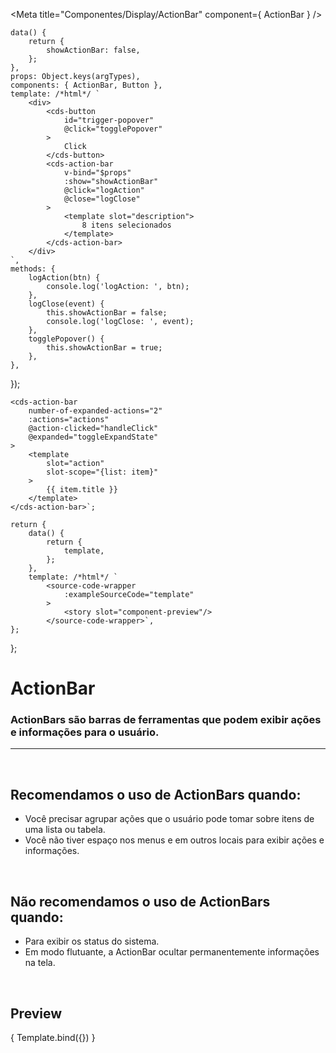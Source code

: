
<Meta
	title="Componentes/Display/ActionBar"
	component={ ActionBar }
/>

	data() {
		return {
			showActionBar: false,
		};
	},
	props: Object.keys(argTypes),
	components: { ActionBar, Button },
	template: /*html*/ `
		<div>
			<cds-button
				id="trigger-popover"
				@click="togglePopover"
			>
				Click
			</cds-button>
			<cds-action-bar
				v-bind="$props"
				:show="showActionBar"
				@click="logAction"
				@close="logClose"
			>
				<template slot="description">
					8 itens selecionados
				</template>
			</cds-action-bar>
		</div>
	`,
	methods: { 
		logAction(btn) {
			console.log('logAction: ', btn);
		},
		logClose(event) {
			this.showActionBar = false;
			console.log('logClose: ', event);
		},
		togglePopover() {
			this.showActionBar = true;
		},
	},
});

	<cds-action-bar 
		number-of-expanded-actions="2"
		:actions="actions"
		@action-clicked="handleClick"
		@expanded="toggleExpandState"
	>
		<template
			slot="action"
			slot-scope="{list: item}"
		>
			{{ item.title }}
		</template>
	</cds-action-bar>`;

	return {
		data() {
			return {
				template,
			};
		},
		template: /*html*/ `
			<source-code-wrapper
				:exampleSourceCode="template"
			>
				<story slot="component-preview"/>
			</source-code-wrapper>`,
	};
};

# ActionBar

### ActionBars são barras de ferramentas que podem exibir ações e informações para o usuário.
---
<br />

## Recomendamos o uso de ActionBars quando:
- Você precisar agrupar ações que o usuário pode tomar sobre itens de uma lista ou tabela.
- Você não tiver espaço nos menus e em outros locais para exibir ações e informações.

<br />

## Não recomendamos o uso de ActionBars quando:
- Para exibir os status do sistema.
- Em modo flutuante, a ActionBar ocultar permanentemente informações na tela.

<br />

## Preview

<Canvas>
	<Story
		name="Action Bar"
		decorators={[docsDecorator]}
		args={{
			actions: ['Buton1', 'Button2', 'Button3'],
		}}
	>
		{ Template.bind({}) }
	</Story>
</Canvas>

<ArgsTable story="Action Bar" />
